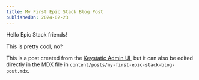```yaml
---
title: My First Epic Stack Blog Post
publishedOn: 2024-02-23
---
```

Hello Epic Stack friends!

This is pretty cool, no?

This is a post created from the [Keystatic Admin UI](/keystatic), but it can also be edited directly in the MDX file in `content/posts/my-first-epic-stack-blog-post.mdx`.
